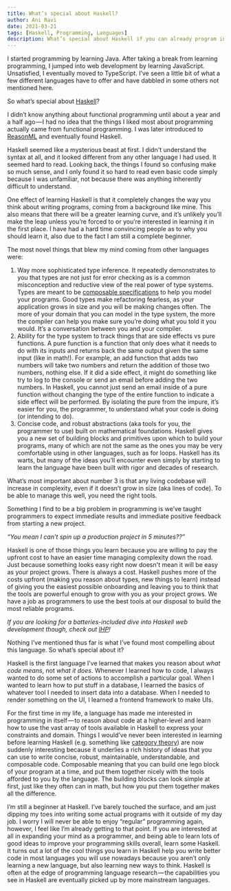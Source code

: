 ```yaml
---
title: What’s special about Haskell?
author: Ani Ravi
date: 2021-03-21
tags: [Haskell, Programming, Languages]
description: What’s special about Haskell if you can already program in another language?
---
```


I started programming by learning Java. After taking a break from learning programming, I jumped into web development by learning JavaScript. Unsatisfied, I eventually moved to TypeScript. I’ve seen a little bit of what a few different languages have to offer and have dabbled in some others not mentioned here.

So what’s special about [Haskell](https://www.haskell.org/)?

I didn’t know anything about functional programming until about a year and a half ago — I had no idea that the things I liked most about programming actually came from functional programming. I was later introduced to [ReasonML](https://reasonml.github.io/) and eventually found Haskell.

Haskell seemed like a mysterious beast at first. I didn't understand the syntax at all, and it looked different from any other language I had used. It seemed hard to read. Looking back, the things I found so confusing make so much sense, and I only found it so hard to read even basic code simply because I was unfamiliar, not because there was anything inherently difficult to understand.

One effect of learning Haskell is that it completely changes the way you think about writing programs, coming from a background like mine. This also means that there will be a greater learning curve, and it’s unlikely you’ll make the leap unless you’re forced to or you’re interested in learning it in the first place. I have had a hard time convincing people as to why you should learn it, also due to the fact I am still a complete beginner.

The most novel things that blew my mind coming from other languages were:

1. Way more sophisticated type inference. It repeatedly demonstrates to you that types are not just for error checking as is a common misconception and reductive view of the real power of type systems. Types are meant to be [composable specifications](https://blog.poisson.chat/posts/2021-03-17-what-is-a-type.html) to help you model your programs. Good types make refactoring fearless, as your application grows in size and you will be making changes often. The more of your domain that you can model in the type system, the more the compiler can help you make sure you’re doing what you told it you would. It’s a conversation between you and your compiler.
2. Ability for the type system to track things that are side effects vs pure functions. A pure function is a function that only does what it needs to do with its inputs and returns back the same output given the same input (like in math!). For example, an add function that adds two numbers will take two numbers and return the addition of those two numbers, nothing else. If it did a side effect, it might do something like try to log to the console or send an email before adding the two numbers. In Haskell, you cannot just send an email inside of a pure function without changing the type of the entire function to indicate a side effect will be performed. By isolating the pure from the impure, it’s easier for you, the programmer, to understand what your code is doing (or intending to do).
3. Concise code, and robust abstractions (aka tools for you, the programmer to use) built on mathematical foundations. Haskell gives you a new set of building blocks and primitives upon which to build your programs, many of which are not the same as the ones you may be very comfortable using in other languages, such as for loops. Haskell has its warts, but many of the ideas you’ll encounter even simply by starting to learn the language have been built with rigor and decades of research.

What’s most important about number 3 is that any living codebase will increase in complexity, even if it doesn’t grow in size (aka lines of code). To be able to manage this well, you need the right tools.

Something I find to be a big problem in programming is we’ve taught programmers to expect immediate results and immediate positive feedback from starting a new project.

_“You mean I can’t spin up a production project in 5 minutes??”_

Haskell is one of those things you learn because you are willing to pay the upfront cost to have an easier time managing complexity down the road. Just because something looks easy right now doesn't mean it will be easy as your project grows. There is always a cost. Haskell pushes more of the costs upfront (making you reason about types, new things to learn) instead of giving you the easiest possible onboarding and leaving you to think that the tools are powerful enough to grow with you as your project grows. We have a job as programmers to use the best tools at our disposal to build the most reliable programs.

_If you are looking for a batteries-included dive into Haskell web development though, check out_ [_IHP_](https://ihp.digitallyinduced.com/)_!_

Nothing I’ve mentioned thus far is what I’ve found most compelling about this language. So what’s special about it?

Haskell is the first language I’ve learned that makes you reason about _what code means_, not _what it does_. Whenever I learned how to code, I always wanted to do some set of actions to accomplish a particular goal. When I wanted to learn how to put stuff in a database, I learned the basics of whatever tool I needed to insert data into a database. When I needed to render something on the UI, I learned a frontend framework to make UIs.

For the first time in my life, a language has made me interested in programming in itself — to reason about code at a higher-level and learn how to use the vast array of tools available in Haskell to express your constraints and domain. Things I would’ve never been interested in learning before learning Haskell (e.g. something like [category theory](https://github.com/hmemcpy/milewski-ctfp-pdf)) are now suddenly interesting because it underlies a rich history of ideas that you can use to write concise, robust, maintainable, understandable, and composable code. Composable meaning that you can build one lego block of your program at a time, and put them together nicely with the tools afforded to you by the language. The building blocks can look simple at first, just like they often can in math, but how you put them together makes all the difference.

I’m still a beginner at Haskell. I’ve barely touched the surface, and am just dipping my toes into writing some actual programs with it outside of my day job. I worry I will never be able to enjoy “regular” programming again, however, I feel like I’m already getting to that point. If you are interested at all in expanding your mind as a programmer, and being able to learn lots of good ideas to improve your programming skills overall, learn some Haskell. It turns out a lot of the cool things you learn in Haskell help you write better code in most languages you will use nowadays because you aren’t only learning a new language, but also learning new ways to think. Haskell is often at the edge of programming language research — the capabilities you see in Haskell are eventually picked up by more mainstream languages.
